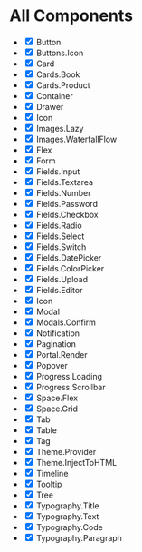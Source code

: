 
<Meta title="All Components" />

# All Components

- <input type="checkbox" readOnly checked /> Button
- <input type="checkbox" readOnly checked /> Buttons.Icon
- <input type="checkbox" readOnly checked /> Card
- <input type="checkbox" readOnly checked /> Cards.Book
- <input type="checkbox" readOnly checked /> Cards.Product
- <input type="checkbox" readOnly checked /> Container
- <input type="checkbox" readOnly checked /> Drawer
- <input type="checkbox" readOnly checked /> Icon
- <input type="checkbox" readOnly checked={false} /> Images.Lazy
- <input type="checkbox" readOnly checked={false} /> Images.WaterfallFlow
- <input type="checkbox" readOnly checked /> Flex
- <input type="checkbox" readOnly checked={false} /> Form
- <input type="checkbox" readOnly checked={false} /> Fields.Input
- <input type="checkbox" readOnly checked={false} /> Fields.Textarea
- <input type="checkbox" readOnly checked={false} /> Fields.Number
- <input type="checkbox" readOnly checked={false} /> Fields.Password
- <input type="checkbox" readOnly checked={false} /> Fields.Checkbox
- <input type="checkbox" readOnly checked={false} /> Fields.Radio
- <input type="checkbox" readOnly checked={false} /> Fields.Select
- <input type="checkbox" readOnly checked={false} /> Fields.Switch
- <input type="checkbox" readOnly checked={false} /> Fields.DatePicker
- <input type="checkbox" readOnly checked={false} /> Fields.ColorPicker
- <input type="checkbox" readOnly checked={false} /> Fields.Upload
- <input type="checkbox" readOnly checked={false} /> Fields.Editor
- <input type="checkbox" readOnly checked /> Icon
- <input type="checkbox" readOnly checked /> Modal
- <input type="checkbox" readOnly checked={false} /> Modals.Confirm
- <input type="checkbox" readOnly checked /> Notification
- <input type="checkbox" readOnly checked={false} /> Pagination
- <input type="checkbox" readOnly checked /> Portal.Render
- <input type="checkbox" readOnly checked={false} /> Popover
- <input type="checkbox" readOnly checked /> Progress.Loading
- <input type="checkbox" readOnly checked /> Progress.Scrollbar
- <input type="checkbox" readOnly checked /> Space.Flex
- <input type="checkbox" readOnly checked /> Space.Grid
- <input type="checkbox" readOnly checked={false} /> Tab
- <input type="checkbox" readOnly checked={false} /> Table
- <input type="checkbox" readOnly checked={false} /> Tag
- <input type="checkbox" readOnly checked /> Theme.Provider
- <input type="checkbox" readOnly checked /> Theme.InjectToHTML
- <input type="checkbox" readOnly checked={false} /> Timeline
- <input type="checkbox" readOnly checked={false} /> Tooltip
- <input type="checkbox" readOnly checked={false} /> Tree
- <input type="checkbox" readOnly checked /> Typography.Title
- <input type="checkbox" readOnly checked /> Typography.Text
- <input type="checkbox" readOnly checked /> Typography.Code
- <input type="checkbox" readOnly checked /> Typography.Paragraph
